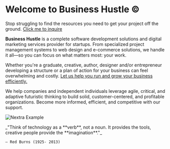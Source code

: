 
<!-- Google tag (gtag.js) -->
<script async src="https://www.googletagmanager.com/gtag/js?id=AW-786327701">
</script>
<script>
  window.dataLayer = window.dataLayer || [];
  function gtag(){dataLayer.push(arguments);}
  gtag('js', new Date());

  gtag('config', 'AW-786327701');
</script>


<script async src="https://tally.so/widgets/embed.js"></script>

# Welcome to Business Hustle ©

Stop struggling to find the resources you need to get your project off the ground. <a href="https://tally.so#tally-open=wdW7ZN&tally-emoji-text=👋&tally-emoji-animation=wave">Click me to inquire</a>


**Business Hustle** is a complete software development solutions and digital marketing services provider for startups. From specialized  project management systems to web design and e-commerce solutions, we handle it all—so you can focus on what matters most: your work. 

Whether you're a graduate,  creative, author, designer and/or entrepreneur developing a structure or a plan of action for your business can feel overwhelming and costly. <a href="https://www.businesshustle.co.za/Productivity">Let us help you run and grow your business efficiently.</a>

We help companies and independent individuals leverage agile, critical, and adaptive futuristic thinking to build solid, customer-centered, and profitable organizations. Become more informed, efficient, and competitive with our support.

<Bleed>![Nextra Example](../public/hpg.gif)</Bleed>

<Bleed>
  <div style={{ border: '1px solid #888', padding: '4rem 2.5rem', textAlign: 'center' }}>
    _"Think of technology as a **verb**, not a noun. It provides the tools, creative people provide the **imagination**."_

    — Red Burns (1925- 2013)

  </div>
</Bleed>
